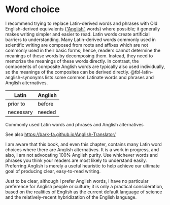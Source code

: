 # Word choice

I recommend trying to replace Latin-derived words and phrases 
with Old English-derived equivalents (["Anglish"](https://anglish.org/) words) 
where possible; 
it generally makes writing simpler and easier to read.
Latin words 
<!-- often have elitist overtones, and -->
create artificial barriers to understanding.
Many Latin-derived words commonly used in scientific writing
are composed from roots and affixes which are not commonly used
in their basic forms; 
hence, readers cannot determine the meanings of these words by decomposing them.
Instead, they need to memorize the meanings of these words directly.
In contrast, 
the components of composite Anglish words are typically also used individually,
so the meanings of the composites can be derived directly.
@tbl-latin-anglish-synonyms lists some common Latinate words and phrases
and Anglish alternatives.

:::{#tbl-latin-anglish-synonyms}

Latin | Anglish
----- | ------
prior to | before
necessary | needed

Commonly used Latin words and phrases and Anglish alternatives

:::


See also <https://bark-fa.github.io/Anglish-Translator/>

I am aware that this book, 
and even this chapter,
contains many Latin word choices where there are Anglish alternatives.
It is a work in progress,
and also,
I am not advocating 100% Anglish purity.
Use whichever words and phrases you think your readers are most likely
to understand easily.
Preferring Anglish is merely a useful heuristic to help achieve
our ultimate goal of producing clear, easy-to-read writing.

Just to be clear,
although I prefer Anglish words,
I have no particular preference for Anglish people or culture;
it is only a practical consideration,
based on the realities of English as the current default language of science
and the relatively-recent hybridization of the English language.

